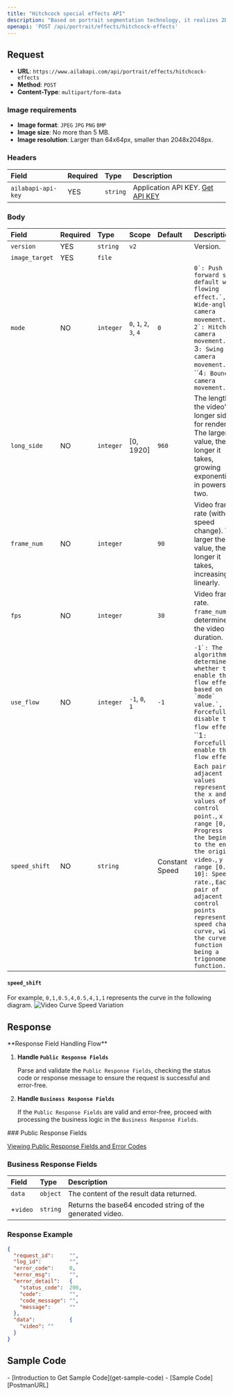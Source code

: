 ```yaml
---
title: "Hitchcock special effects API"
description: "Based on portrait segmentation technology, it realizes 2D to 3D conversion of photos to achieve the effect of 3D naked eye slow motion. The selfie image and the background image using Hitchcock technology senseless fusion, open the scene stretching video shooting new way to play, can be used for personal social entertainment, film and television drama effect simulation shooting, etc."
openapi: 'POST /api/portrait/effects/hitchcock-effects'
---
```


## Request

- **URL**: `https://www.ailabapi.com/api/portrait/effects/hitchcock-effects`
- **Method**: `POST`
- **Content-Type**: `multipart/form-data`

### Image requirements

- **Image format**: `JPEG` `JPG` `PNG` `BMP`
- **Image size**: No more than 5 MB.
- **Image resolution**: Larger than 64x64px, smaller than 2048x2048px.

### Headers

| Field              | Required | Type     | Description                                        |
|:-------------------|:---------|:---------|:---------------------------------------------------|
| `ailabapi-api-key` | YES      | `string` | Application API KEY. [Get API KEY](/doc/get-api-key) |

### Body

| Field          | Required | Type      | Scope                                                            | Default        | Description                                                                                                                                                                                                                                                                                                                                                                                                             |
|:---------------|:---------|:----------|:-----------------------------------------------------------------|:---------------|:------------------------------------------------------------------------------------------------------------------------------------------------------------------------------------------------------------------------------------------------------------------------------------------------------------------------------------------------------------------------------------------------------------------------|
| `version`      | YES      | `string`  | ``v2`` |                | Version.                                                                                                                                                                                                                                                                                                                                                                                                                |
| `image_target` | YES      | `file`    |                                                                  |                |                                                                                                                                                                                                                                                                                                                                                                                                                         |
| `mode`         | NO       | `integer` | ``0``, ``1``, ``2``, ``3``, ``4`` | `0`            | ``0`: Push forward shot, default with flowing effect.`, ``1`: Wide-angle camera movement.`, ``2`: Hitchcock camera movement.`, ``3`: Swing camera movement.`, ``4`: Bounce camera movement.` |
| `long_side`    | NO       | `integer` | [0, 1920]                                                        | `960`          | The length of the video's longer side for rendering. The larger the value, the longer it takes, growing exponentially in powers of two.                                                                                                                                                                                                                                                                                 |
| `frame_num`    | NO       | `integer` |                                                                  | `90`           | Video frame rate (without speed change). The larger the value, the longer it takes, increasing linearly.                                                                                                                                                                                                                                                                                                                |
| `fps`          | NO       | `integer` |                                                                  | `30`           | Video frame rate. `frame_num`/`fps` determines the video duration.                                                                                                                                                                                                                                                                                                                                                      |
| `use_flow`     | NO       | `integer` | ``-1``, ``0``, ``1`` | `-1`           | ``-1`: The algorithm determines whether to enable the flow effect based on the `mode` value.`, ``0`: Forcefully disable the flow effect.`, ``1`: Forcefully enable the flow effect.` |
| `speed_shift`  | NO       | `string`  |                                                                  | Constant Speed | `Each pair of adjacent values represents the x and y values of a control point.`, `x range [0, 1]: Progress from the beginning to the end of the original video.`, `y range [0.1, 10]: Speed rate.`, `Each pair of adjacent control points represents a speed change curve, with the curve function being a trigonometric function.` |

#### `speed_shift` 

For example, `0,1,0.5,4,0.5,4,1,1` represents the curve in the following diagram.
![Video Curve Speed Variation](https://ai-resource.ailabtools.com/hitchcock-special-effects/doc/speed_shift-example.webp)

## Response
<Warning>
**Response Field Handling Flow**

1. **Handle `Public Response Fields`**

   Parse and validate the `Public Response Fields`, checking the status code or response message to ensure the request is successful and error-free.

2. **Handle `Business Response Fields`**

   If the `Public Response Fields` are valid and error-free, proceed with processing the business logic in the `Business Response Fields`.
</Warning>
### Public Response Fields

<a href="/docs/response-description" target="_blank">Viewing Public Response Fields and Error Codes</a>

### Business Response Fields

| Field    | Type     | Description                                               |
|:---------|:---------|:----------------------------------------------------------|
| `data`   | `object` | The content of the result data returned.                  |
| +`video` | `string` | Returns the base64 encoded string of the generated video. |

### Response Example

```json
{
  "request_id":     "",
  "log_id":         "",
  "error_code":     0,
  "error_msg":      "",
  "error_detail":   {
    "status_code":  200,
    "code":         "",
    "code_message": "",
    "message":      ""
  },
  "data":           {
    "video": ""
  }
}
```

## Sample Code
<Tip>
- [Introduction to Get Sample Code](get-sample-code)
- [Sample Code][PostmanURL]

[PostmanURL]: https://documenter.getpostman.com/view/26387069/2s93JxqgHE#914a42a6-9cf7-46a9-b75c-d9726e31a3f0
</Tip>
